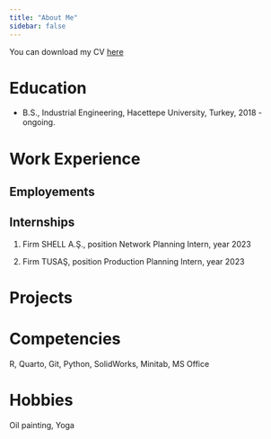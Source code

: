 ```yaml
---
title: "About Me"
sidebar: false 
---
```

You can download my CV [here](CV_doga.pdf)

# Education

-   B.S., Industrial Engineering, Hacettepe University, Turkey, 2018 - ongoing.

# Work Experience

## Employements


## Internships

1.  Firm SHELL A.Ş., position Network Planning Intern, year 2023

2.  Firm TUSAŞ, position Production Planning Intern, year 2023

# Projects

# Competencies

R, Quarto, Git, Python, SolidWorks, Minitab, MS Office 

# Hobbies

Oil painting, Yoga
